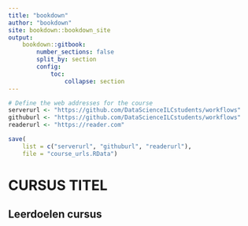 ```yaml
---
title: "bookdown"
author: "bookdown"
site: bookdown::bookdown_site
output: 
    bookdown::gitbook:
        number_sections: false
        split_by: section
        config:
            toc:
                collapse: section
---
```


```r
# Define the web addresses for the course
serverurl <- "https://github.com/DataScienceILCstudents/workflows"
githuburl <- "https://github.com/DataScienceILCstudents/workflows"
readerurl <- "https://reader.com"

save(
    list = c("serverurl", "githuburl", "readerurl"), 
    file = "course_urls.RData")
```



# CURSUS TITEL

## Leerdoelen cursus

